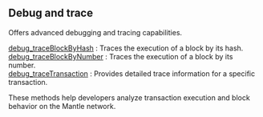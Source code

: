
<Meta
  title="Mantle debug and trace info | dRPC"
/>

## Debug and trace

Offers advanced debugging and tracing capabilities.

[debug_traceBlockByHash](/mantle-api/debugandtrace/debug_traceBlockByHash) : Traces the execution of a block by its hash. \
[debug_traceBlockByNumber](/mantle-api/debugandtrace/debug_traceBlockByNumber) : Traces the execution of a block by its number. \
[debug_traceTransaction](/mantle-api/debugandtrace/debug_traceTransaction) : Provides detailed trace information for a specific transaction.

These methods help developers analyze transaction execution and block behavior on the Mantle network.

<Space h={16} />
<GetStarted />
